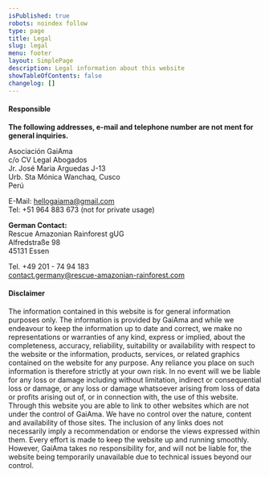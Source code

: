 ```yaml
---
isPublished: true
robots: noindex follow
type: page
title: Legal
slug: legal
menu: footer
layout: SimplePage
description: Legal information about this website
showTableOfContents: false
changelog: []
---
```


#### Responsible

**The following addresses, e-mail and telephone number are not ment for general inquiries.**

Asociación GaiAma  
c/o CV Legal Abogados  
Jr. José Maria Arguedas J-13  
Urb. Sta Mónica Wanchaq, Cusco  
Perú

E-Mail: hellogaiama@gmail.com  
Tel: +51 964 883 673 (not for private usage)

**German Contact:**  
Rescue Amazonian Rainforest gUG  
Alfredstraße 98  
45131 Essen

Tel. +49 201 - 74 94 183  
contact.germany@rescue-amazonian-rainforest.com

#### Disclaimer

The information contained in this website is for general information purposes only. The information is provided by GaiAma and while we endeavour to keep the information up to date and correct, we make no representations or warranties of any kind, express or implied, about the completeness, accuracy, reliability, suitability or availability with respect to the website or the information, products, services, or related graphics contained on the website for any purpose. Any reliance you place on such information is therefore strictly at your own risk. In no event will we be liable for any loss or damage including without limitation, indirect or consequential loss or damage, or any loss or damage whatsoever arising from loss of data or profits arising out of, or in connection with, the use of this website. Through this website you are able to link to other websites which are not under the control of GaiAma. We have no control over the nature, content and availability of those sites. The inclusion of any links does not necessarily imply a recommendation or endorse the views expressed within them. Every effort is made to keep the website up and running smoothly. However, GaiAma takes no responsibility for, and will not be liable for, the website being temporarily unavailable due to technical issues beyond our control.
